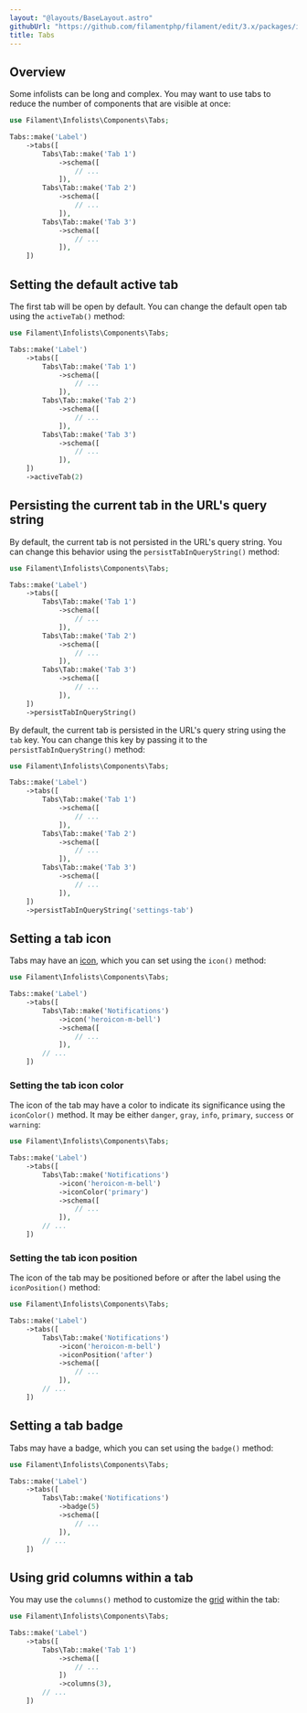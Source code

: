 ```yaml
---
layout: "@layouts/BaseLayout.astro"
githubUrl: "https://github.com/filamentphp/filament/edit/3.x/packages/infolists/docs/04-layout/04-tabs.md"
title: Tabs
---
```


## Overview

Some infolists can be long and complex. You may want to use tabs to reduce the number of components that are visible at once:

```php
use Filament\Infolists\Components\Tabs;

Tabs::make('Label')
    ->tabs([
        Tabs\Tab::make('Tab 1')
            ->schema([
                // ...
            ]),
        Tabs\Tab::make('Tab 2')
            ->schema([
                // ...
            ]),
        Tabs\Tab::make('Tab 3')
            ->schema([
                // ...
            ]),
    ])
```

<AutoScreenshot name="infolists/layout/tabs/simple" alt="Tabs" version="3.x" />

## Setting the default active tab

The first tab will be open by default. You can change the default open tab using the `activeTab()` method:

```php
use Filament\Infolists\Components\Tabs;

Tabs::make('Label')
    ->tabs([
        Tabs\Tab::make('Tab 1')
            ->schema([
                // ...
            ]),
        Tabs\Tab::make('Tab 2')
            ->schema([
                // ...
            ]),
        Tabs\Tab::make('Tab 3')
            ->schema([
                // ...
            ]),
    ])
    ->activeTab(2)
```

## Persisting the current tab in the URL's query string

By default, the current tab is not persisted in the URL's query string. You can change this behavior using the `persistTabInQueryString()` method:

```php
use Filament\Infolists\Components\Tabs;

Tabs::make('Label')
    ->tabs([
        Tabs\Tab::make('Tab 1')
            ->schema([
                // ...
            ]),
        Tabs\Tab::make('Tab 2')
            ->schema([
                // ...
            ]),
        Tabs\Tab::make('Tab 3')
            ->schema([
                // ...
            ]),
    ])
    ->persistTabInQueryString()
```

By default, the current tab is persisted in the URL's query string using the `tab` key. You can change this key by passing it to the `persistTabInQueryString()` method:

```php
use Filament\Infolists\Components\Tabs;

Tabs::make('Label')
    ->tabs([
        Tabs\Tab::make('Tab 1')
            ->schema([
                // ...
            ]),
        Tabs\Tab::make('Tab 2')
            ->schema([
                // ...
            ]),
        Tabs\Tab::make('Tab 3')
            ->schema([
                // ...
            ]),
    ])
    ->persistTabInQueryString('settings-tab')
```

## Setting a tab icon

Tabs may have an [icon](https://blade-ui-kit.com/blade-icons?set=1#search), which you can set using the `icon()` method:

```php
use Filament\Infolists\Components\Tabs;

Tabs::make('Label')
    ->tabs([
        Tabs\Tab::make('Notifications')
            ->icon('heroicon-m-bell')
            ->schema([
                // ...
            ]),
        // ...
    ])
```

<AutoScreenshot name="forms/layout/tabs/icons" alt="Tabs with icons" version="3.x" />

### Setting the tab icon color

The icon of the tab may have a color to indicate its significance using the `iconColor()` method. It may be either `danger`, `gray`, `info`, `primary`, `success` or `warning`:

```php
use Filament\Infolists\Components\Tabs;

Tabs::make('Label')
    ->tabs([
        Tabs\Tab::make('Notifications')
            ->icon('heroicon-m-bell')
            ->iconColor('primary')
            ->schema([
                // ...
            ]),
        // ...
    ])
```

### Setting the tab icon position

The icon of the tab may be positioned before or after the label using the `iconPosition()` method:

```php
use Filament\Infolists\Components\Tabs;

Tabs::make('Label')
    ->tabs([
        Tabs\Tab::make('Notifications')
            ->icon('heroicon-m-bell')
            ->iconPosition('after')
            ->schema([
                // ...
            ]),
        // ...
    ])
```

<AutoScreenshot name="infolists/layout/tabs/icons-after" alt="Tabs with icons after their labels" version="3.x" />

## Setting a tab badge

Tabs may have a badge, which you can set using the `badge()` method:

```php
use Filament\Infolists\Components\Tabs;

Tabs::make('Label')
    ->tabs([
        Tabs\Tab::make('Notifications')
            ->badge(5)
            ->schema([
                // ...
            ]),
        // ...
    ])
```

<AutoScreenshot name="infolists/layout/tabs/badges" alt="Tabs with badges" version="3.x" />

## Using grid columns within a tab

You may use the `columns()` method to customize the [grid](./grid) within the tab:

```php
use Filament\Infolists\Components\Tabs;

Tabs::make('Label')
    ->tabs([
        Tabs\Tab::make('Tab 1')
            ->schema([
                // ...
            ])
            ->columns(3),
        // ...
    ])
```
